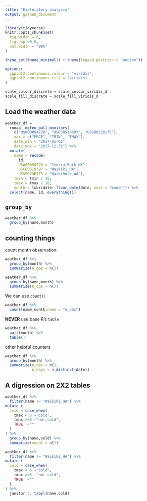 ```yaml
---
title: "Exploratory analysis"
output: github_document
---
```


```r
library(tidyverse)
knitr::opts_chunk$set(
  fig.width = 6,
  fig.asp =0.6,
  out.width = "90%"
) 

theme_set(theme_minimal() + theme(legend.position = "bottom"))

options(
  ggplot2.continuous.colour = "viridis",
  ggplot2.continuous.fill = "viridis"
)

scale_colour_discrete = scale_colour_viridis_d
scale_fill_discrete = scale_fill_viridis_d

```

## Load the weather data 
```r
weather_df =  
  rnoaa::meteo_pull_monitors(
    c("USW00094728", "USC00519397", "USS0023B17S"),
    var = c("PRCP", "TMIN", "TMAX"), 
    date_min = "2017-01-01",
    date_max = "2017-12-31") %>%
  mutate(
    name = recode(
      id, 
      USW00094728 = "CentralPark_NY", 
      USC00519397 = "Waikiki_HA",
      USS0023B17S = "Waterhole_WA"),
    tmin = tmin / 10,
    tmax = tmax / 10,
    month = lubridate::floor_date(date, unit = "month")) %>%
  select(name, id, everything())
```
## `group_by`

```r
weather_df %>% 
  group_by(name,month) 
```
## counting things

count month observation

```r
weather_df %>% 
  group_by(month) %>% 
  summarize(n_obs = n())
```

```r
weather_df %>% 
  group_by(name,month) %>% 
  summarize(n_obs = n())
```
We can use `count()`
```r
weather_df %>%
  count(name,month,name = "n_obs")
```
**NEVER** use base R's `table`

```r
weather_df %>% 
  pull(month) %>% 
  table()
```
other helpful counters
```r
weather_df %>% 
  group_by(month) %>% 
  summarize(n_obs = n(),
            n_days = n_distinct(date))
```
## A digression on 2X2 tables

```r
weather_df %>% 
  filter(name != "Waikiki_HA") %>% 
mutate (
  cold = case_when(
    tmax < 5 ~"cold",
    tmax >=5 ~"not_cold",
    TRUE  ~""
  )
) %>% 
  group_by(name,cold) %>% 
  summarize(count = n())
```
```r
weather_df %>% 
  filter(name != "Waikiki_HA") %>% 
mutate (
  cold = case_when(
    tmax < 5 ~"cold",
    tmax >=5 ~"not_cold",
    TRUE  ~""
  )
) %>% 
  janitor :: tabyl(name,cold)
```



